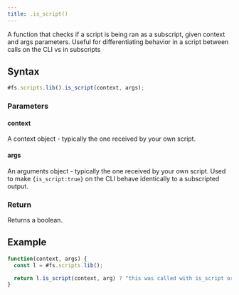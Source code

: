 ```yaml
---
title: .is_script()
---
```


A function that checks if a script is being ran as a subscript, given context and args parameters. Useful for differentiating behavior in a script between calls on the CLI vs in subscripts

## Syntax

```js
#fs.scripts.lib().is_script(context, args);
```

### Parameters

#### context

A context object - typically the one received by your own script.

#### args

An arguments object - typically the one received by your own script. Used to make `{is_script:true}` on the CLI behave identically to a subscripted output.

### Return

Returns a boolean.

## Example

```js
function(context, args) {
  const l = #fs.scripts.lib();

  return l.is_script(context, arg) ? "this was called with is_script or was called as a subscript" : "etc";
}
```
